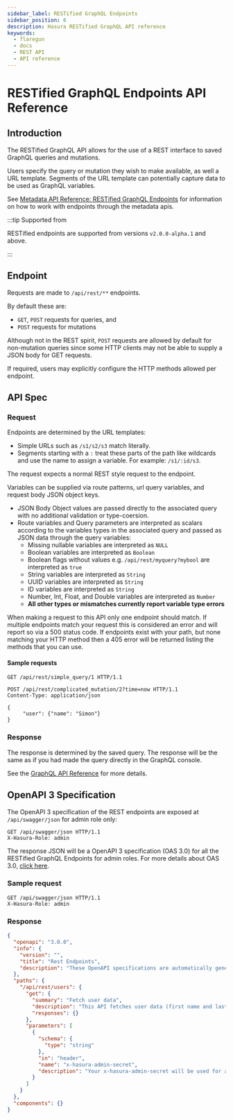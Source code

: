 ```yaml
---
sidebar_label: RESTified GraphQL Endpoints
sidebar_position: 6
description: Hasura RESTified GraphQL API reference
keywords:
  - flaregun
  - docs
  - REST API
  - API reference
---
```


# RESTified GraphQL Endpoints API Reference

## Introduction

The RESTified GraphQL API allows for the use of a REST interface to
saved GraphQL queries and mutations.

Users specify the query or mutation they wish to make available, as well
a URL template. Segments of the URL template can potentially capture
data to be used as GraphQL variables.

See [Metadata API Reference: RESTified GraphQL Endpoints](/graphql/core/api-reference/metadata-api/restified-endpoints.mdx) for information on how to work
with endpoints through the metadata apis.

:::tip Supported from

RESTified endpoints are supported from versions `v2.0.0-alpha.1` and
above.

:::

## Endpoint

Requests are made to `/api/rest/**` endpoints.

By default these are:

- `GET`, `POST` requests for queries, and
- `POST` requests for mutations

Although not in the REST spirit, `POST` requests are allowed by default
for non-mutation queries since some HTTP clients may not be able to
supply a JSON body for GET requests.

If required, users may explicitly configure the HTTP methods allowed per
endpoint.

## API Spec

### Request

Endpoints are determined by the URL templates:

- Simple URLs such as `/s1/s2/s3` match literally.
- Segments starting with a `:` treat these parts of the path like
  wildcards and use the name to assign a variable. For example:
  `/s1/:id/s3`.

The request expects a normal REST style request to the endpoint.

Variables can be supplied via route patterns, url query variables, and
request body JSON object keys.

- JSON Body Object values are passed directly to the associated query
  with no additional validation or type-coersion.
- Route variables and Query parameters are interpreted as scalars
  according to the variables types in the associated query and passed
  as JSON data through the query variables:
  - Missing nullable variables are interpreted as `NULL`
  - Boolean variables are interpreted as `Boolean`
  - Boolean flags without values e.g. `/api/rest/myquery?mybool` are
    interpreted as `true`
  - String variables are interpreted as `String`
  - UUID variables are interpreted as `String`
  - ID variables are interpreted as `String`
  - Number, Int, Float, and Double variables are interpreted as
    `Number`
  - **All other types or mismatches currently report variable type
    errors**

When making a request to this API only one endpoint should match. If
multiple endpoints match your request this is considered an error and
will report so via a 500 status code. If endpoints exist with your path,
but none matching your HTTP method then a 405 error will be returned
listing the methods that you can use.

#### Sample requests

```http
GET /api/rest/simple_query/1 HTTP/1.1
```

```http
POST /api/rest/complicated_mutation/2?time=now HTTP/1.1
Content-Type: application/json

{
     "user": {"name": "Simon"}
}
```

### Response

The response is determined by the saved query. The response will be the
same as if you had made the query directly in the GraphQL console.

See the [GraphQL API Reference](/graphql/core/api-reference/graphql-api/index.mdx) for more details.

## OpenAPI 3 Specification

The OpenAPI 3 specification of the REST endpoints are exposed at
`/api/swagger/json` for admin role only:

```http
GET /api/swagger/json HTTP/1.1
X-Hasura-Role: admin
```

The response JSON will be a OpenAPI 3 specification (OAS 3.0) for all
the RESTified GraphQL Endpoints for admin roles. For more details about
OAS 3.0, [click here](https://swagger.io/specification/).

### Sample request

```http
GET /api/swagger/json HTTP/1.1
X-Hasura-Role: admin
```

### Response

````json
{
  "openapi": "3.0.0",
  "info": {
    "version": "",
    "title": "Rest Endpoints",
    "description": "These OpenAPI specifications are automatically generated by Hasura."
  },
  "paths": {
    "/api/rest/users": {
      "get": {
        "summary": "Fetch user data",
        "description": "This API fetches user data (first name and last name) from the users table.\n***\nThe GraphQl query for this endpoint is:\n```graphql\nquery MyQuery{\n  users {\n    first_name\n    last_name\n  }\n}\n```",
        "responses": {}
      },
      "parameters": [
        {
          "schema": {
            "type": "string"
          },
          "in": "header",
          "name": "x-hasura-admin-secret",
          "description": "Your x-hasura-admin-secret will be used for authentication of the API request."
        }
      ]
    }
  },
  "components": {}
}
````
